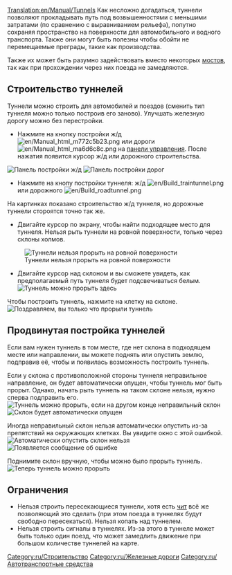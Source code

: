 [[Translation:en/Manual/Tunnels]]
{{ru/Учебник}}
Как несложно догадаться, туннели позволяют прокладывать путь под возвышенностями с меньшими затратами (по сравнению с выравниванием рельефа), попутно сохраняя пространство на поверхности для автомобильного и водного транспорта. Также они могут быть полезны чтобы обойти не перемещаемые преграды, такие как производства. 

Также их может быть разумно задействовать вместо некоторых [[ru/Manual/Мосты|мостов]], так как при прохождении через них поезда не замедляются.

==Строительство туннелей==
Туннели можно строить для автомобилей и поездов (сменить тип туннеля можно только построив его заново). Улучшать железную дорогу можно без перестройки.
*Нажмите на кнопку постройки ж/д [[File:en/Manual html m772c5b23.png]] или дороги [[File:en/Manual html ma6d6c8c.png]] на [[ru/Manual/Интерфейс игры#panel-upravleniia|панели управления]]. После нажатия появится курсор ж/д или дорожного строительства.
[[File:en/Railroad Construction.png|none|frame|Панель постройки ж/д]]
[[File:en/Road constructionnew.png|none|frame|Панель постройки дорог]]

*Нажмите на кнопу постройки туннеля: ж/д [[File:en/Build traintunnel.png]] или дорожного [[File:en/Build roadtunnel.png]]

На картинках показано строительство ж/д туннеля, но дорожные туннели стороятся точно так же.

*Двигайте курсор по экрану, чтобы найти подходящее место для туннеля. Нельзя рыть туннели на ровной поверхности, только через склоны холмов.
[[File:en/Tunnel try.png|none|frame|Туннели нельзя прорыть на ровной поверхности]]

*Двигайте курсор над склоном и вы сможете увидеть, как предполагаемый путь туннеля будет подсвечиваться белым.[[File:en/Tunnel prepare first.png|none|frame|Туннель можно прорыть здесь]]

Чтобы построить туннель, нажмите на клетку на склоне.
[[File:en/Tunnel built first.png|none|frame|Поздравляем, вы только что прорыли туннель]]

==Продвинутая постройка туннелей==
Если вам нужен туннель в том месте, где нет склона в подходящем месте или направлении, вы можете поднять или опустить землю, подправив её, чтобы и появилась возможность построить туннель.

Если у склона с противоположной стороны туннеля неправильное направление, он будет автоматически опущен, чтобы туннель мог быть прорыт. Однако, начать рыть туннель на таком склоне нельзя, нужно сперва подправить его.
[[File:en/Tunnel prepare second.png|none|frame|Туннель можно прорыть, если на другом конце неправильный склон]]
[[File:en/Tunnel built second.png|none|frame|Склон будет автоматически опущен]]

Иногда неправильный склон нельзя автоматически опустить из-за препятствий на окружающих клетках. Вы увидите окно с этой ошибкой.
[[File:en/Tunnel terraform third.png|none|frame|Автоматически опустить склон нельзя]]
[[File:en/Tunnel error third.png|none|frame|Появляется сообщение об ошибке]]

Поднимите склон вручную, чтобы можно было прорыть туннель.
[[File:en/Tunnel prepare third.png|none|frame|Теперь туннель можно прорыть]]

==Ограничения==
* Нельзя строить пересекающиеся туннели, хотя есть [[ru/Archive/Manual/Пересекающиеся туннели|чит]] всё же позволяющий это сделать (при этом поезда в туннелях будут свободно пересекаться). Нельзя копать над туннелем.
* Нельзя строить сигналы в туннелях. Из-за этого в туннеле может быть только один поезд, что может замедлить движение при большом количестве туннелей на карте.

[[Category:ru/Строительство]]
[[Category:ru/Железные дороги]]
[[Category:ru/Автотранспортные средства]]